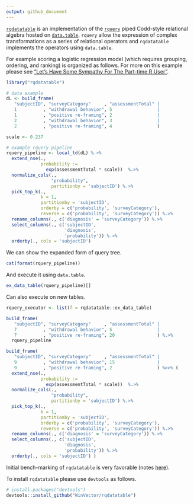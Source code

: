 ```yaml
---
output: github_document
---
```


<!-- README.md is generated from README.Rmd. Please edit that file -->

[`rqdatatable`](https://github.com/WinVector/rqdatatable) is an implementation of
the [`rquery`](https://github.com/WinVector/rquery) piped Codd-style relational algebra 
hosted on [`data.table`](http://r-datatable.com).  `rquery` allow the expression
of complex transformations as a series of relational operators and
`rqdatatable` implements the operators using `data.table`.

For example 
scoring a logistic regression model (which requires grouping, ordering, and ranking)
is organized as follows.  For more on this example please see 
["Let’s Have Some Sympathy For The Part-time R User"](http://www.win-vector.com/blog/2017/08/lets-have-some-sympathy-for-the-part-time-r-user/).

```r
library("rqdatatable")
```


```r
# data example
dL <- build_frame(
   "subjectID", "surveyCategory"     , "assessmentTotal" |
   1          , "withdrawal behavior", 5                 |
   1          , "positive re-framing", 2                 |
   2          , "withdrawal behavior", 3                 |
   2          , "positive re-framing", 4                 )
```


```r
scale <- 0.237

# example rquery pipeline
rquery_pipeline <- local_td(dL) %.>%
  extend_nse(.,
             probability :=
               exp(assessmentTotal * scale))  %.>% 
  normalize_cols(.,
                 "probability",
                 partitionby = 'subjectID') %.>%
  pick_top_k(.,
             k = 1,
             partitionby = 'subjectID',
             orderby = c('probability', 'surveyCategory'),
             reverse = c('probability', 'surveyCategory')) %.>% 
  rename_columns(., c('diagnosis' = 'surveyCategory')) %.>%
  select_columns(., c('subjectID', 
                      'diagnosis', 
                      'probability')) %.>%
  orderby(., cols = 'subjectID')
```

We can show the expanded form of query tree.

```r
cat(format(rquery_pipeline))
```

And execute it using `data.table`.

```r
ex_data_table(rquery_pipeline)[]
```

Can also execute on new tables.

```r
rquery_executor <- list(f = rqdatatable::ex_data_table)

build_frame(
   "subjectID", "surveyCategory"     , "assessmentTotal" |
   7          , "withdrawal behavior", 5                 |
   7          , "positive re-framing", 20                ) %.>%
  rquery_pipeline

build_frame(
   "subjectID", "surveyCategory"     , "assessmentTotal" |
   9          , "withdrawal behavior", 15                |
   9          , "positive re-framing", 2                 ) %>>% (
  extend_nse(.,
             probability :=
               exp(assessmentTotal * scale))  %.>% 
  normalize_cols(.,
                 "probability",
                 partitionby = 'subjectID') %.>%
  pick_top_k(.,
             k = 1,
             partitionby = 'subjectID',
             orderby = c('probability', 'surveyCategory'),
             reverse = c('probability', 'surveyCategory')) %.>% 
  rename_columns(., c('diagnosis' = 'surveyCategory')) %.>%
  select_columns(., c('subjectID', 
                      'diagnosis', 
                      'probability')) %.>%
  orderby(., cols = 'subjectID') )
```


Initial bench-marking of `rqdatatable` is very favorable (notes [here](http://www.win-vector.com/blog/2018/06/rqdatatable-rquery-powered-by-data-table/)).

To install `rqdatatable` please use `devtools` as follows.

```r
# install.packages("devtools")
devtools::install_github("WinVector/rqdatatable")
```

